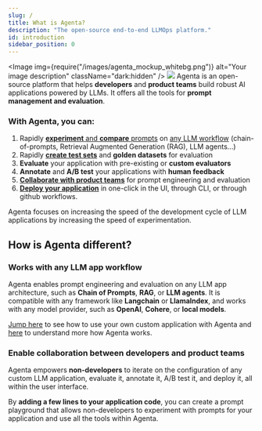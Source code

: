 ```yaml
---
slug: /
title: What is Agenta?
description: "The open-source end-to-end LLMOps platform."
id: introduction
sidebar_position: 0
---
```



<Image img={require("/images/agenta_mockup_whitebg.png")} alt="Your image description" className="dark:hidden" />
<img className="hidden dark:block" src="/images/agenta_mockup_blackbg.png" />
Agenta is an open-source platform that helps **developers** and **product teams** build robust AI applications powered by LLMs. It offers all the tools for **prompt management and evaluation**.

### With Agenta, you can:

1. Rapidly [**experiment** and **compare** prompts](/prompt_management/prompt_engineering) on [any LLM workflow](/prompt_management/setting_up/custom_applications) (chain-of-prompts, Retrieval Augmented Generation (RAG), LLM agents...)
2. Rapidly [**create test sets**](/evaluation/test_sets) and **golden datasets** for evaluation
3. **Evaluate** your application with pre-existing or **custom evaluators**
4. **Annotate** and **A/B test** your applications with **human feedback**
5. [**Collaborate with product teams**](/misc/team_management) for prompt engineering and evaluation
6. [**Deploy your application**](/prompt_management/deployment) in one-click in the UI, through CLI, or through github workflows.

Agenta focuses on increasing the speed of the development cycle of LLM applications by increasing the speed of experimentation.

## How is Agenta different?

### Works with any LLM app workflow

Agenta enables prompt engineering and evaluation on any LLM app architecture, such as **Chain of Prompts**, **RAG**, or **LLM agents**. It is compatible with any framework like **Langchain** or **LlamaIndex**, and works with any model provider, such as **OpenAI**, **Cohere**, or **local models**.

[Jump here](/prompt_management/setting_up/custom_applications) to see how to use your own custom application with Agenta and [here](/guides/how_does_agenta_work) to understand more how Agenta works.

### Enable collaboration between developers and product teams

Agenta empowers **non-developers** to iterate on the configuration of any custom LLM application, evaluate it, annotate it, A/B test it, and deploy it, all within the user interface.

By **adding a few lines to your application code**, you can create a prompt playground that allows non-developers to experiment with prompts for your application and use all the tools within Agenta.
